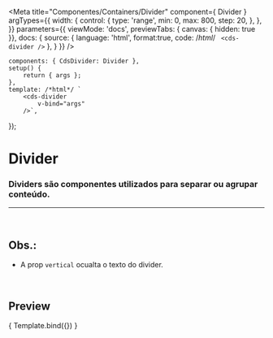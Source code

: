 
<Meta
	title="Componentes/Containers/Divider"
	component={ Divider }
	argTypes={{
		width: {
			control: {
				type: 'range',
				min: 0,
				max: 800,
				step: 20,
			},
		},
	}}
	parameters={{
		viewMode: 'docs',
		previewTabs: { canvas: { hidden: true }},
		docs: {
			source: {
				language: 'html',
				format:true,
				code: /*html*/ `
<cds-divider />`
			},
		}
	}}
/>

	components: { CdsDivider: Divider },
	setup() {
		return { args };
	},
	template: /*html*/ `
		<cds-divider
			v-bind="args" 
		/>`,
});


# Divider

### Dividers são componentes utilizados para separar ou agrupar conteúdo.
---
<br />

## Obs.:
- A prop `vertical` ocualta o texto do divider.

<br />

## Preview

<Canvas>
	<Story
		name="Divider"
		args={{
			width: 150,
		}}
	>
		{ Template.bind({}) }
	</Story>
</Canvas>

<ArgsTable story="Divider" />
